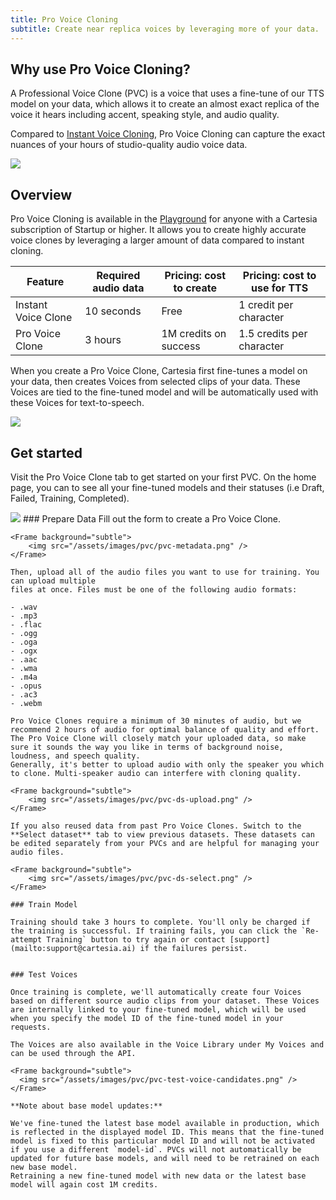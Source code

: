 ```yaml
---
title: Pro Voice Cloning
subtitle: Create near replica voices by leveraging more of your data.
---
```


## Why use Pro Voice Cloning?

A Professional Voice Clone (PVC) is a voice that uses a fine-tune of our TTS model on your data, which allows it to create an almost exact replica of the voice it hears including accent, speaking style, and audio quality.

Compared to [Instant Voice Cloning](/build-with-cartesia/capability-guides/clone-voices), Pro Voice Cloning can capture the exact nuances of your hours of studio-quality audio voice data.

<Frame background="subtle">
  <img src="/assets/images/pvc/pvc-compare-ivc.png" />
</Frame>

## Overview

Pro Voice Cloning is available in the [Playground](https://play.cartesia.ai/pro-voice-cloning) for anyone with a Cartesia subscription of Startup or higher. It allows you to create highly accurate voice clones by leveraging a larger amount of data compared to instant cloning.

| Feature             | Required audio data | Pricing: cost to create | Pricing: cost to use for TTS |
| ------------------- | ------------------- | ----------------------- | ---------------------------- |
| Instant Voice Clone | 10 seconds          | Free                    | 1 credit per character       |
| Pro Voice Clone     | 3 hours             | 1M credits on success   | 1.5 credits per character    |

When you create a Pro Voice Clone, Cartesia first fine-tunes a model on your data, then creates Voices from selected clips of your data. These Voices are tied to the fine-tuned model and will be automatically used with these Voices for text-to-speech.

<Frame background="subtle">
  <img src="/assets/images/pvc/fine-tune-model.png" />
</Frame>

## Get started

Visit the Pro Voice Clone tab to get started on your first PVC. On the home page, you can to see all your fine-tuned models and their statuses (i.e Draft, Failed, Training, Completed).

<Frame background="subtle">
  <img src="/assets/images/pvc/create-pvc.png" />
</Frame>

<Steps>
    ### Prepare Data
    Fill out the form to create a Pro Voice Clone.

    <Frame background="subtle">
        <img src="/assets/images/pvc/pvc-metadata.png" />
    </Frame>

    Then, upload all of the audio files you want to use for training. You can upload multiple
    files at once. Files must be one of the following audio formats:

    - .wav
    - .mp3
    - .flac
    - .ogg
    - .oga
    - .ogx
    - .aac
    - .wma
    - .m4a
    - .opus
    - .ac3
    - .webm

    Pro Voice Clones require a minimum of 30 minutes of audio, but we recommend 2 hours of audio for optimal balance of quality and effort. The Pro Voice Clone will closely match your uploaded data, so make sure it sounds the way you like in terms of background noise, loudness, and speech quality.
    Generally, it's better to upload audio with only the speaker you which to clone. Multi-speaker audio can interfere with cloning quality.

    <Frame background="subtle">
        <img src="/assets/images/pvc/pvc-ds-upload.png" />
    </Frame>

    If you also reused data from past Pro Voice Clones. Switch to the **Select dataset** tab to view previous datasets. These datasets can be edited separately from your PVCs and are helpful for managing your audio files.

    <Frame background="subtle">
        <img src="/assets/images/pvc/pvc-ds-select.png" />
    </Frame>

    ### Train Model

    Training should take 3 hours to complete. You'll only be charged if the training is successful. If training fails, you can click the `Re-attempt Training` button to try again or contact [support](mailto:support@cartesia.ai) if the failures persist.


    ### Test Voices

    Once training is complete, we'll automatically create four Voices based on different source audio clips from your dataset. These Voices are internally linked to your fine-tuned model, which will be used when you specify the model ID of the fine-tuned model in your requests.

    The Voices are also available in the Voice Library under My Voices and can be used through the API.

    <Frame background="subtle">
      <img src="/assets/images/pvc/pvc-test-voice-candidates.png" />
    </Frame>

    **Note about base model updates:**

    We've fine-tuned the latest base model available in production, which is reflected in the displayed model ID. This means that the fine-tuned model is fixed to this particular model ID and will not be activated if you use a different `model-id`. PVCs will not automatically be updated for future base models, and will need to be retrained on each new base model.
    Retraining a new fine-tuned model with new data or the latest base model will again cost 1M credits.

</Steps>

